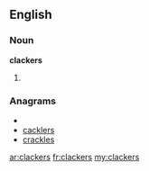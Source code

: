 ==English==

===Noun===
'''clackers'''

# {{plural of|[[clacker]]}}

===Anagrams===
* {{alphagram|acceklrs}}
* [[cacklers#English|cacklers]]
* [[crackles#English|crackles]]

[[ar:clackers]]
[[fr:clackers]]
[[my:clackers]]